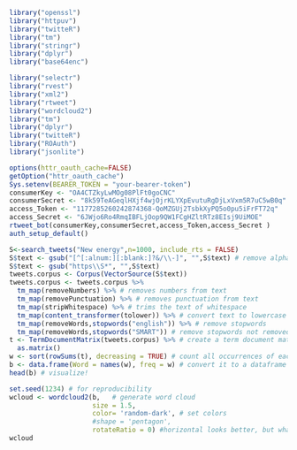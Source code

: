 ```{R}
library("openssl")
library("httpuv")
library("twitteR")
library("tm")
library("stringr")
library("dplyr")
library("base64enc")

library("selectr")
library("rvest")
library("xml2")
library("rtweet") 
library("wordcloud2") 
library("tm") 
library("dplyr") 
library("twitteR")
library("ROAuth")
library("jsonlite")
```

```{r}
options(httr_oauth_cache=FALSE)
getOption("httr_oauth_cache")
Sys.setenv(BEARER_TOKEN = "your-bearer-token")
consumerKey <- "OA4CTZkyLwMOg08PlFt0goCNC"
consumerSecret <- "8k59TeAGeqlHXjf4wjOjrKLYXpEvutuRgDjLxVxm5R7uC5wB0q"
access_Token <- "1177285260242874368-QoMZGUj2TsbkXyPQ5o0pu5iFrFT72q"
access_Secret <- "6JWjo6Ro4RmqIBFLjOop9QW1FCgHZltRTz8EIsj9UiMOE"
rtweet_bot(consumerKey,consumerSecret,access_Token,access_Secret )
auth_setup_default()
```

```{r}
S<-search_tweets("New energy",n=1000, include_rts = FALSE)
S$text <- gsub("[^[:alnum:][:blank:]?&/\\-]", "",S$text) # remove alphanumeric characters 
S$text <- gsub("https\\S*", "",S$text) 
tweets.corpus <- Corpus(VectorSource(S$text))
tweets.corpus <- tweets.corpus %>%
  tm_map(removeNumbers) %>% # removes numbers from text
  tm_map(removePunctuation) %>% # removes punctuation from text
  tm_map(stripWhitespace) %>% # trims the text of whitespace
  tm_map(content_transformer(tolower)) %>% # convert text to lowercase
  tm_map(removeWords,stopwords("english")) %>% # remove stopwords
  tm_map(removeWords,stopwords("SMART")) # remove stopwords not removed from previous line
t <- TermDocumentMatrix(tweets.corpus) %>% # create a term document matrix
  as.matrix()
w <- sort(rowSums(t), decreasing = TRUE) # count all occurrences of each word and group them
b <- data.frame(Word = names(w), freq = w) # convert it to a dataframe
head(b) # visualize!
```

```{r}
set.seed(1234) # for reproducibility
wcloud <- wordcloud2(b,   # generate word cloud
                     size = 1.5,
                     color= 'random-dark', # set colors
                     #shape = 'pentagon',
                     rotateRatio = 0) #horizontal looks better, but what do you think?
wcloud
```